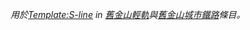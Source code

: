 {{{station}}}<!--{{#switch:{{{station}}}
 | #default=[[{{{station}}} Station|{{{station}}}]]
}}--><noinclude>

''用於[[Template:S-line]] in [[舊金山輕軌]]與[[舊金山城市鐵路]]條目。''
[[Category:舊金山輕軌模板|{{PAGENAME}}]]
</noinclude>